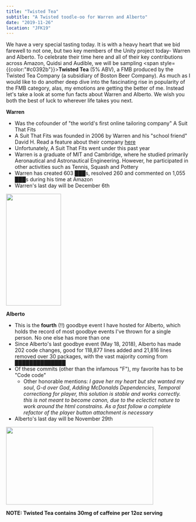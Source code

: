 ```yaml
---
title: "Twisted Tea"
subtitle: "A Twisted toodle-oo for Warren and Alberto"
date: "2019-11-26"
location: "JFK19"
---
```


We have a very special tasting today. It is with a heavy heart that we bid farewell to not one, but two key members of the Unity project today- Warren and Alberto. To celebrate their time here and all of their key contributions across Amazon, Quidsi and Audible, we will be sampling <span style={{color:"#c0392b"}}>**Twisted Tea**</span> (5% ABV), a FMB produced by the Twisted Tea Company (a subsidiary of Boston Beer Company). As much as I would like to do another deep dive into the fascinating rise in popularity of the FMB category, alas, my emotions are getting the better of me. Instead let's take a look at some fun facts about Warren and Alberto. We wish you both the best of luck to wherever life takes you next.

**Warren**

* Was the cofounder of "the world's first online tailoring company" A Suit That Fits
* A Suit That Fits was founded in 2006 by Warren and his "school friend" David H. Read a feature about their company <a href="https://www.bmmagazine.co.uk/entrepreneur-interviews/secrets-of-success/secret-of-my-success-warren-bennett-a-suit-that-fits/" target="_blank" rel="noreferrer">here</a>
* Unfortunately, A Suit That Fits went under this past year
* Warren is a graduate of MIT and Cambridge, where he studied primarily Aeronautical and Astronautical Engineering. However, he participated in other activities such as Tennis, Squash and Pottery
* Warren has created 603 ███s, resolved 260 and commented on 1,055 ███s during his time at Amazon
* Warren's last day will be December 6th
<img src="/warren.png" height="305" width="150" />

**Alberto**

* This is the **fourth** (!!) goodbye event I have hosted for Alberto, which holds the record of most goodbye events I've thrown for a single person. No one else has more than one
* Since Alberto's last goodbye event (May 18, 2018), Alberto has made 202 code changes, good for 118,877 lines added and 21,816 lines removed over 30 packages, with the vast majority coming from ██████████████
* Of these commits (other than the infamous "F"), my favorite has to be "Code code"
  * Other honorable mentions: *I gave her my heart but she wanted my soul*, *G-d over God*, *Adding McDonalds Dependencies*, *Temporal correctiong for player, this solution is stable and works correctly. this is not meant to become canon, due to the eclectict nature to work around the html constrains. As a fast follow a complete refactor of the player button attachment is necessary*
* Alberto's last day will be November 29th
<img src="/usa.png" height="212" width="402" />

**NOTE: Twisted Tea contains 30mg of caffeine per 12oz serving**
